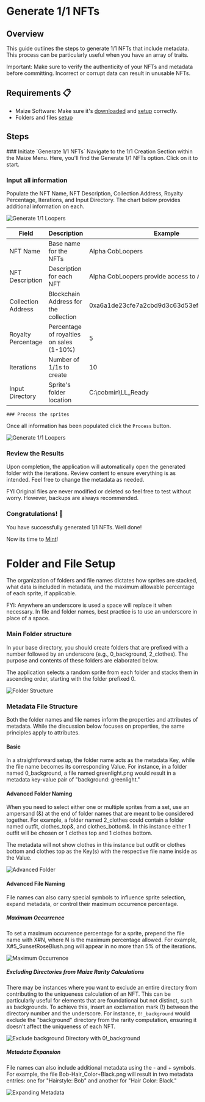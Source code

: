 
# Generate 1/1 NFTs

## Overview

This guide outlines the steps to generate 1/1 NFTs that include metadata. This process can be particularly useful when you have an array of traits.

<Callout type="info" emoji="📘">
Important: Make sure to verify the authenticity of your NFTs and metadata before committing. Incorrect or corrupt data can result in unusable NFTs.
</Callout>

## Requirements 📋

- Maize Software: Make sure it's [downloaded](../download-maize) and [setup](../setup-maize) correctly.
- Folders and files [setup](generate-one-of-one-nfts#folder-and-file-setup)

## Steps

<Steps>
    ### Initiate `Generate 1/1 NFTs` 
    Navigate to the 1/1 Creation Section within the Maize Menu. Here, you'll find the Generate 1/1 NFTs option. Click on it to start.
    
  ### Input all information
  Populate the NFT Name, NFT Description, Collection Address, Royalty Percentage, Iterations, and Input Directory. The chart below provides additional information on each.

![Generate 1/1 Loopers](/images/tutorials/generate1of1Nfts/generate1of1Nfts.png)

| Field | Description | Example |
|----------|----------|----------|
| NFT Name | Base name for the NFTs | Alpha CobLoopers |
| NFT Description | Description for each NFT | Alpha CobLoopers provide access to Alpha Fields! |
| Collection Address | Blockchain Address for the collection | 0xa6a1de23cfe7a2cbd9d3c63d53efd263426bc8ed |
| Royalty Percentage | Percentage of royalties on sales (1-10%) | 5 |
| Iterations | Number of 1/1s to create | 10 |
| Input Directory | Sprite's folder location | C:\cobmin\LL_Ready |

    ### Process the sprites
Once all information has been populated click the `Process` button.

![Generate 1/1 Loopers](/images/tutorials/generate1of1Nfts/processFiles.png)

  ### Review the Results
  Upon completion, the application will automatically open the generated folder with the iterations. Review content to ensure everything is as intended. Feel free to change the metadata as needed.

<ImageStacking image1="/images/tutorials/generate1of1Nfts/metadataAndNfts.png" image2="/images/tutorials/generate1of1Nfts/files.png" />

<Callout type="info" emoji="📘">
    FYI Original files are never modified or deleted so feel free to test without worry. However, backups are always recommended.
</Callout>

  ### Congratulations! 🎉
You have successfully generated 1/1 NFTs. Well done!

Now its time to [Mint](../minting/bulk-minting)!

</Steps>

# Folder and File Setup

The organization of folders and file names dictates how sprites are stacked, what data is included in metadata, and the maximum allowable percentage of each sprite, if applicable.

<Callout type="info" emoji="📘">
FYI: Anywhere an underscore is used a space will replace it when necessary. In file and folder names, best practice is to use an underscore in place of a space.
</Callout>

### Main Folder structure

In your base directory, you should create folders that are prefixed with a number followed by an underscore (e.g., 0_background, 2_clothes). The purpose and contents of these folders are elaborated below.

The application selects a random sprite from each folder and stacks them in ascending order, starting with the folder prefixed 0.

![Folder Structure](/images/tutorials/generate1of1Loopers/folderStructure.png)

### Metadata File Structure

Both the folder names and file names inform the properties and attributes of metadata. While the discussion below focuses on properties, the same principles apply to attributes.

#### Basic

In a straightforward setup, the folder name acts as the metadata Key, while the file name becomes its corresponding Value. For instance, in a folder named 0_background, a file named greenlight.png would result in a metadata key-value pair of "background: greenlight."
<ImageStacking image1="/images/tutorials/generate1of1Loopers/basicFileSetup.png" image2="/images/tutorials/generate1of1Loopers/basicMetadata.png" />

#### Advanced Folder Naming

When you need to select either one or multiple sprites from a set, use an ampersand (&) at the end of folder names that are meant to be considered together. For example, a folder named 2_clothes could contain a folder named outfit, clothes_top&, and clothes_bottom&. In this instance either 1 outfit will be chosen or 1 clothes top and 1 clothes bottom.

The metadata will not show clothes in this instance but outfit or clothes bottom and clothes top as the Key(s) with the respective file name inside as the Value.

![Advanced Folder](/images/tutorials/generate1of1Loopers/advancedFolder.png)

#### Advanced File Naming

File names can also carry special symbols to influence sprite selection, expand metadata, or control their maximum occurrence percentage.

##### Maximum Occurrence

To set a maximum occurrence percentage for a sprite, prepend the file name with X#N, where N is the maximum percentage allowed. For example, X#5_SunsetRoseBlush.png will appear in no more than 5% of the iterations.

![Maximum Occurrence](/images/tutorials/generate1of1Loopers/maxPercentage.png)

##### Excluding Directories from Maize Rarity Calculations

There may be instances where you want to exclude an entire directory from contributing to the uniqueness calculation of an NFT. This can be particularly useful for elements that are foundational but not distinct, such as backgrounds. To achieve this, insert an exclamation mark (!) between the directory number and the underscore. For instance, `0!_background` would exclude the "background" directory from the rarity computation, ensuring it doesn't affect the uniqueness of each NFT.

![Exclude background Directory with 0!_background](/images/tutorials/generate1of1Loopers/ExcludeBackgrounds.png)

##### Metadata Expansion

File names can also include additional metadata using the - and + symbols. For example, the file Bob-Hair_Color+Black.png will result in two metadata entries: one for "Hairstyle: Bob" and another for "Hair Color: Black."

![Expanding Metadata](/images/tutorials/generate1of1Loopers/expandingMetadata.png)